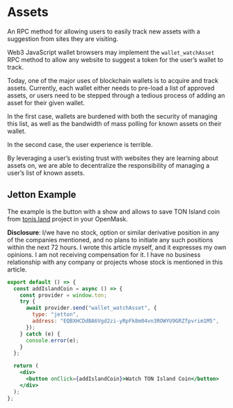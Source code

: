 
# Assets

An RPC method for allowing users to easily track new assets with a suggestion from sites they are visiting.

Web3 JavaScript wallet browsers may implement the `wallet_watchAsset` RPC method to allow any website to suggest a token for the user’s wallet to track.

Today, one of the major uses of blockchain wallets is to acquire and track assets. Currently, each wallet either needs to pre-load a list of approved assets, or users need to be stepped through a tedious process of adding an asset for their given wallet.

In the first case, wallets are burdened with both the security of managing this list, as well as the bandwidth of mass polling for known assets on their wallet.

In the second case, the user experience is terrible.

By leveraging a user’s existing trust with websites they are learning about assets on, we are able to decentralize the responsibility of managing a user’s list of known assets.

## Jetton Example

The example is the button with a show and allows to save TON Island coin from [tonis.land](https://tonis.land/) project in your OpenMask.

**Disclosure**: I/we have no stock, option or similar derivative position in any of the companies mentioned, and no plans to initiate any such positions within the next 72 hours. I wrote this article myself, and it expresses my own opinions. I am not receiving compensation for it. I have no business relationship with any company or projects whose stock is mentioned in this article.

```jsx
export default () => {
  const addIslandCoin = async () => {
    const provider = window.ton;
    try {
      await provider.send("wallet_watchAsset", {
        type: "jetton",
        address: "EQBXHCDdBA6Vgd2zi-yRpFk8m04vn3ROWYU9GRZfpvrim1M5",
      });
    } catch (e) {
      console.error(e);
    }
  };

  return (
    <div>
      <button onClick={addIslandCoin}>Watch TON Island Coin</button>
    </div>
  );
};
```

<SwitchMainnet>
    <Jetton />
</SwitchMainnet>

